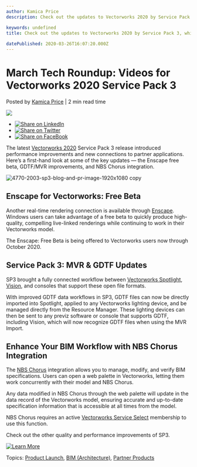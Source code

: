 ```yaml
---
author: Kamica Price
description: Check out the updates to Vectorworks 2020 by Service Pack 3, which is focused on quality and performance. 

keywords: undefined
title: Check out the updates to Vectorworks 2020 by Service Pack 3, which is focused on quality and performance. 
 
datePublished: 2020-03-26T16:07:20.000Z
---
```

  

# March Tech Roundup: Videos for Vectorworks 2020 Service Pack 3

 Posted by [Kamica Price](https://blog.vectorworks.net/author/kamica-price) | 2 min read time 

![](https://blog.vectorworks.net/hubfs/Blog%20Images/200318_SP3/4770-2003-sp3-blog-and-pr-image-1920x1080%20copy.jpg) 

* [![Share on LinkedIn](https://2659751.fs1.hubspotusercontent-na1.net/hubfs/2659751/michaelDemo/share-LI.png)](http://www.linkedin.com/shareArticle?mini=true&url=https%3A%2F%2Fblog.vectorworks.net%2Fmarch-tech-roundup-videos-for-vectorworks-2020-service-pack-3)
* [![Share on Twitter](https://2659751.fs1.hubspotusercontent-na1.net/hubfs/2659751/michaelDemo/share-TW.png)](https://www.twitter.com/share?text=March%20Tech%20Roundup:%20Videos%20for%20Vectorworks%202020%20Service%20Pack%203&url=https%3A%2F%2Fblog.vectorworks.net%2Fmarch-tech-roundup-videos-for-vectorworks-2020-service-pack-3&via=PMGTweets)
* [![Share on FaceBook](https://2659751.fs1.hubspotusercontent-na1.net/hubfs/2659751/michaelDemo/share-FB.png)](https://www.facebook.com/sharer/sharer.php?u=https%3A%2F%2Fblog.vectorworks.net%2Fmarch-tech-roundup-videos-for-vectorworks-2020-service-pack-3)

The latest [Vectorworks 2020](https://www.vectorworks.net/en-US/2020?utm%5Fcampaign=blog&utm%5Fmedium=planetvectorworks&utm%5Fsource=intext&utm%5Fcontent=032620techroundup) Service Pack 3 release introduced performance improvements and new connections to partner applications. Here’s a first-hand look at some of the key updates — the Enscape free beta, GDTF/MVR improvements, and NBS Chorus integration.

![4770-2003-sp3-blog-and-pr-image-1920x1080 copy](https://blog.vectorworks.net/hs-fs/hubfs/Blog%20Images/200318_SP3/4770-2003-sp3-blog-and-pr-image-1920x1080%20copy.jpg?width=470&name=4770-2003-sp3-blog-and-pr-image-1920x1080%20copy.jpg)

## Enscape for Vectorworks: Free Beta

Another real-time rendering connection is available through [Enscape](https://enscape3d.com/works-with/vectorworks/). Windows users can take advantage of a free beta to quickly produce high-quality, compelling live-linked renderings while continuing to work in their Vectorworks model.

The Enscape: Free Beta is being offered to Vectorworks users now through October 2020.

## Service Pack 3: MVR & GDTF Updates

SP3 brought a fully connected workflow between [Vectorworks Spotlight](https://www.vectorworks.net/en-US/spotlight?utm%5Fcampaign=blog&utm%5Fmedium=planetvectorworks&utm%5Fsource=intext&utm%5Fcontent=032620techroundup), [Vision](https://www.vectorworks.net/en-US/vision?utm%5Fcampaign=blog&utm%5Fmedium=planetvectorworks&utm%5Fsource=intext&utm%5Fcontent=032620techroundup), and consoles that support these open file formats.

With improved GDTF data workflows in SP3, GDTF files can now be directly imported into Spotlight, applied to any Vectorworks lighting device, and be managed directly from the Resource Manager. These lighting devices can then be sent to any previz software or console that supports GDTF, including Vision, which will now recognize GDTF files when using the MVR Import.

## Enhance Your BIM Workflow with NBS Chorus Integration

The [NBS Chorus](https://www.thenbs.com/) integration allows you to manage, modify, and verify BIM specifications. Users can open a web palette in Vectorworks, letting them work concurrently with their model and NBS Chorus.

Any data modified in NBS Chorus through the web palette will update in the data record of the Vectorworks model, ensuring accurate and up-to-date specification information that is accessible at all times from the model.

NBS Chorus requires an active [Vectorworks Service Select](https://serviceselect.vectorworks.net/login%5Fform?utm%5Fcampaign=blog&utm%5Fmedium=planetvectorworks&utm%5Fsource=intext&utm%5Fcontent=032620techroundup) membership to use this function.

Check out the other quality and performance improvements of SP3.

[![Learn More](https://no-cache.hubspot.com/cta/default/3018241/0b039272-7daf-48ab-a1bd-a2b2a95593fe.png)](https://cta-redirect.hubspot.com/cta/redirect/3018241/0b039272-7daf-48ab-a1bd-a2b2a95593fe) 

 Topics: [Product Launch](https://blog.vectorworks.net/topic/product-launch), [BIM (Architecture)](https://blog.vectorworks.net/topic/bim-architecture), [Partner Products](https://blog.vectorworks.net/topic/partner-products) 

  